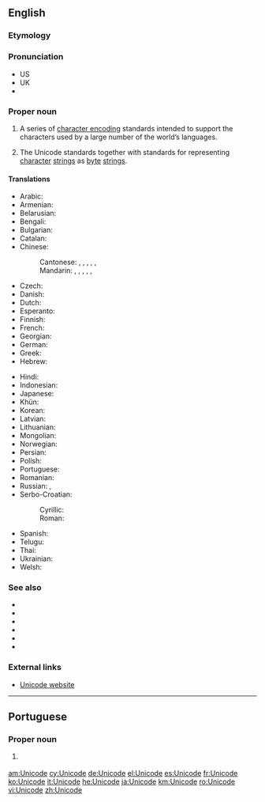{{selfref|For Wiktionary's use of Unicode, see [[Wiktionary:Unicode]]}}
==English==
{{wikipedia}}

===Etymology===
{{rfe|lang=en}}

===Pronunciation===
* US {{IPA|/ˈjunɪˌkoːd/|lang=en}}
* UK {{IPA|/ˈjuːnɪˌkəʊd/|lang=en}}
* {{audio|en-uk-Unicode.ogg|Audio (UK)|lang=en}}

===Proper noun===
{{en-proper noun}}

# {{lb|en|computing}} A series of [[character encoding]] standards intended to support the characters used by a large number of the world’s languages.
# {{lb|en|computing}} The Unicode standards together with standards for representing [[character]] [[string]]s as [[byte]] [[string]]s.

====Translations====
{{trans-top|series of computer encoding standards}}
* Arabic: {{t|ar|يُونِيكُود|m}}
* Armenian: {{t|hy|Յունիկոդ}}
* Belarusian: {{t|be|Юнікод|m|tr=Junikód|sc=Cyrl}}
* Bengali: {{t+|bn|ইউনিকোড|tr=i'unikoḑ|sc=Beng}}
* Bulgarian: {{t|bg|Уникод|m|tr=Unikód|sc=Cyrl}}
* Catalan: {{t|ca|Unicode|m}}
* Chinese:
*: Cantonese: {{t|yue|統一碼|sc=Hani}}, {{t|yue|统一码|tr=tung2 jat1 maa5|sc=Hani}}, {{t|yue|萬國碼|sc=Hani}}, {{t|yue|万国码|tr=maan6 gwok3 maa5|sc=Hani}}, {{t|yue|單一碼|sc=Hani}}, {{t|yue|单一码|tr=daan1 jat1 maa5|sc=Hani}}
*: Mandarin: {{t+|cmn|統一碼|sc=Hani}}, {{t+|cmn|统一码|tr=tǒngyīmǎ|sc=Hani}}, {{t+|cmn|萬國碼|sc=Hani}}, {{t+|cmn|万国码|tr=wànguómǎ|sc=Hani}}, {{t+|cmn|單一碼|sc=Hani}}, {{t+|cmn|单一码|tr=dānyīmǎ|sc=Hani}}
* Czech: {{t|cs|Unicode}}
* Danish: {{t|da|Unicode}}
* Dutch: {{t+|nl|Unicode}}
* Esperanto: {{t|eo|Unikodo}}
* Finnish: {{t|fi|Unicode}}
* French: {{t+|fr|Unicode|m}}
* Georgian: {{t|ka|უნიკოდი}}
* German: {{t+|de|Unicode|m}}
* Greek: {{t+|el|Unicode|n}}
* Hebrew: {{t+|he|יוניקוד|tr=yunikod|sc=Hebr}}
{{trans-mid}}
* Hindi: {{t|hi|यूनिकोड|tr=yūnikoḍ|sc=Deva}}
* Indonesian: {{t|id|Unicode}}
* Japanese: {{t|ja|ユニコード|tr=yunikōdo|sc=Jpan}}
* Khün: {{t|kkh|ᨿᩪᨶᩥᨤ᩠ᨯᩰᨯ᩼|sc=Lana}}
* Korean: {{t+|ko|유니코드|sc=Kore}}
* Latvian: {{t|lv|Unikods|m}}
* Lithuanian: {{t|lt|Unikodas|m}}
* Mongolian: {{t|mn|Юникод|tr=Junikod|sc=Cyrl}}
* Norwegian: {{t|no|Unicode}}
* Persian: {{t|fa|یونی‌کد|tr=yuni-kod|sc=fa-Arab}}
* Polish: {{t|pl|Unicode}}
* Portuguese: {{t|pt|Unicode|m}}
* Romanian: {{t|ro|Unicod|m}}
* Russian: {{t+|ru|Юнико́д|m}}, {{t|ru|Унико́д|m}}
* Serbo-Croatian:
*: Cyrillic: {{t|sh|Уникод|m}}
*: Roman: {{t|sh|Unikod|m}}
* Spanish: {{t+|es|Unicode|m}}
* Telugu: {{t|te|విశ్వ సంకేత మాల‎|tr=viswa saMkEta maala|sc=Telu}}
* Thai: {{t|th|ยูนิโคด|tr=yooníkôht|sc=Thai}}
* Ukrainian: {{t|uk|Юнікод|m|tr=Junikód|sc=Cyrl}}
* Welsh: {{t+|cy|Unicode}}
{{trans-bottom}}

===See also===
* {{l|en|ASCII}}
* {{l|en|EBCDIC}}
* {{l|en|UTF-7}}
* {{l|en|UTF-8}}
* {{l|en|UTF-16}}
* {{l|en|Appendix:Unicode}}

===External links===
* [http://www.unicode.org Unicode website]

----

==Portuguese==

===Proper noun===
{{pt-proper noun|m}}

# {{lb|pt|computing}} {{l|en|Unicode}} {{gloss|series of computer encoding standards}}

[[am:Unicode]]
[[cy:Unicode]]
[[de:Unicode]]
[[el:Unicode]]
[[es:Unicode]]
[[fr:Unicode]]
[[ko:Unicode]]
[[it:Unicode]]
[[he:Unicode]]
[[ja:Unicode]]
[[km:Unicode]]
[[ro:Unicode]]
[[vi:Unicode]]
[[zh:Unicode]]